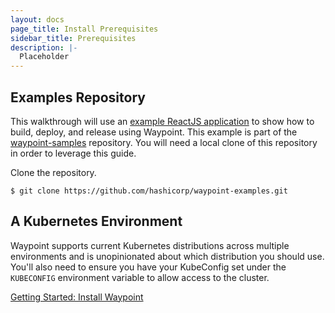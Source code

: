 ```yaml
---
layout: docs
page_title: Install Prerequisites
sidebar_title: Prerequisites
description: |-
  Placeholder
---
```


<!-- Make this a partial -->

## Examples Repository

This walkthrough will use an [example ReactJS application](https://github.com/hashicorp/waypoint-examples/tree/master/reactjs) to show how to build, deploy, and release using Waypoint. This example is part
of the [waypoint-samples](https://github.com/hashicorp/waypoint-examples) repository. You will need a local clone of this repository in order to leverage this guide.

Clone the repository.

```shell
$ git clone https://github.com/hashicorp/waypoint-examples.git
```

## A Kubernetes Environment

Waypoint supports current Kubernetes distributions across multiple environments and is unopinionated about which distribution you should use. You'll also need to ensure you have your KubeConfig set under the `KUBECONFIG` environment variable to allow access to the cluster.

[Getting Started: Install Waypoint](/docs/getting-started/k8s-example-app/install-waypoint)

<!-- End partial -->
